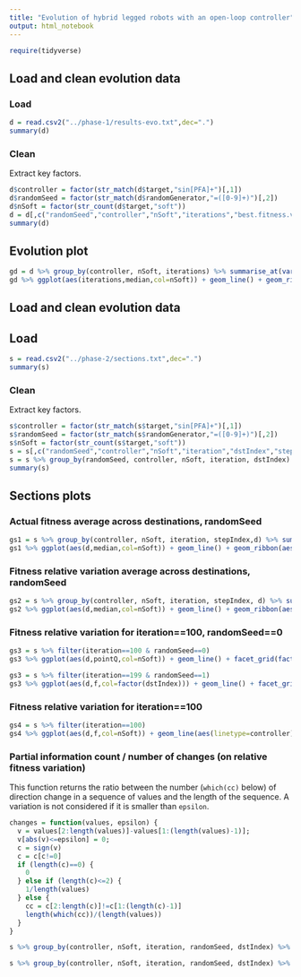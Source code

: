 ```yaml
---
title: "Evolution of hybrid legged robots with an open-loop controller"
output: html_notebook
---
```

```r
require(tidyverse)
```

## Load and clean evolution data

### Load
```r
d = read.csv2("../phase-1/results-evo.txt",dec=".")
summary(d)
```

### Clean
Extract key factors.
```r
d$controller = factor(str_match(d$target,"sin[PFA]+")[,1])
d$randomSeed = factor(str_match(d$randomGenerator,"=([0-9]+)")[,2])
d$nSoft = factor(str_count(d$target,"soft"))
d = d[,c("randomSeed","controller","nSoft","iterations","best.fitness.vx")]
summary(d)
```

## Evolution plot

```r
gd = d %>% group_by(controller, nSoft, iterations) %>% summarise_at(vars(best.fitness.vx), list(Q1=~quantile(.,probs=0.25), median=median, Q3=~quantile(.,probs=0.75)))
gd %>% ggplot(aes(iterations,median,col=nSoft)) + geom_line() + geom_ribbon(aes(ymin=Q1,ymax=Q3,fill=nSoft),alpha=0.2,color=NA) + facet_grid(.~controller) + theme_light() + scale_color_brewer(palette="Set1") + scale_fill_brewer(palette="Set1")
```

## Load and clean evolution data

## Load
```r
s = read.csv2("../phase-2/sections.txt",dec=".")
summary(s)
```

### Clean
Extract key factors.
```r
s$controller = factor(str_match(s$target,"sin[PFA]+")[,1])
s$randomSeed = factor(str_match(s$randomGenerator,"=([0-9]+)")[,2])
s$nSoft = factor(str_count(s$target,"soft"))
s = s[,c("randomSeed","controller","nSoft","iteration","dstIndex","stepIndex","d","pointQ")]
s = s %>% group_by(randomSeed, controller, nSoft, iteration, dstIndex) %>% mutate(srcQ = pointQ[1]) %>% ungroup() %>% mutate(rf=(pointQ-srcQ)/srcQ, f=pointQ-srcQ)
summary(s)
```

## Sections plots

### Actual fitness average across destinations, randomSeed 
```r
gs1 = s %>% group_by(controller, nSoft, iteration, stepIndex,d) %>% summarise_at(vars(pointQ), list(Q1=~quantile(.,probs=0.25), median=median, Q3=~quantile(.,probs=0.75)))
gs1 %>% ggplot(aes(d,median,col=nSoft)) + geom_line() + geom_ribbon(aes(ymin=Q1,ymax=Q3,fill=nSoft),alpha=0.2,color=NA) + facet_grid(factor(iteration)~controller) + theme_light() + scale_color_brewer(palette="Set1") + scale_fill_brewer(palette="Set1")
```

### Fitness relative variation average across destinations, randomSeed 
```r
gs2 = s %>% group_by(controller, nSoft, iteration, stepIndex, d) %>% summarise_at(vars(rf), list(Q1=~quantile(.,probs=0.25), median=median, Q3=~quantile(.,probs=0.75)))
gs2 %>% ggplot(aes(d,median,col=nSoft)) + geom_line() + geom_ribbon(aes(ymin=Q1,ymax=Q3,fill=nSoft),alpha=0.2,color=NA) + facet_grid(factor(iteration)~controller) + theme_light() + scale_color_brewer(palette="Set1") + scale_fill_brewer(palette="Set1") + ylim(c(-1,1))
```

### Fitness relative variation for iteration==100, randomSeed==0
```r
gs3 = s %>% filter(iteration==100 & randomSeed==0)
gs3 %>% ggplot(aes(d,pointQ,col=nSoft)) + geom_line() + facet_grid(factor(dstIndex)~controller) + theme_light() + scale_color_brewer(palette="Set1") + scale_fill_brewer(palette="Set1")
```
```r
gs3 = s %>% filter(iteration==199 & randomSeed==1)
gs3 %>% ggplot(aes(d,f,col=factor(dstIndex))) + geom_line() + facet_grid(nSoft~controller) + theme_light() + scale_color_brewer(palette="Set1") + scale_fill_brewer(palette="Set1")
```


### Fitness relative variation for iteration==100
```r
gs4 = s %>% filter(iteration==100)
gs4 %>% ggplot(aes(d,f,col=nSoft)) + geom_line(aes(linetype=controller)) + facet_grid(factor(dstIndex)~factor(randomSeed)) + theme_light() + scale_color_brewer(palette="Set1") + scale_fill_brewer(palette="Set1")
```

### Partial information count / number of changes (on relative fitness variation)
This function returns the ratio between the number (`which(cc)` below) of direction change in a sequence of values and the length of the sequence.
A variation is not considered if it is smaller than `epsilon`.
```r
changes = function(values, epsilon) {
  v = values[2:length(values)]-values[1:(length(values)-1)];
  v[abs(v)<=epsilon] = 0;
  c = sign(v)
  c = c[c!=0]
  if (length(c)==0) {
    0
  } else if (length(c)<=2) {
    1/length(values)
  } else {
    cc = c[2:length(c)]!=c[1:(length(c)-1)]
    length(which(cc))/(length(values))
  }
}
```

```r
s %>% group_by(controller, nSoft, iteration, randomSeed, dstIndex) %>% summarise_at(vars(f), list(c10=~changes(.,0.10), c25=~changes(.,0.25), c50=~changes(.,0.50), c90=~changes(.,0.9))) %>% pivot_longer(c(c10,c25,c50,c90)) %>% group_by(controller,nSoft,iteration,name) %>% summarise_at(vars(value), list(Q1=~quantile(.,probs=0.25), median=median, Q3=~quantile(.,probs=0.75))) %>% ggplot(aes(x=iteration,y=median,color=nSoft)) + geom_line()  + geom_ribbon(aes(ymin=Q1,ymax=Q3,fill=nSoft),alpha=0.2,color=NA) + facet_grid(name~controller)  + theme_light() + scale_color_brewer(palette="Set1") + scale_fill_brewer(palette="Set1")
```
```r
s %>% group_by(controller, nSoft, iteration, randomSeed, dstIndex) %>% summarise_at(vars(f), list(c10=~changes(.,0.10), c25=~changes(.,0.25), c50=~changes(.,0.50), c90=~changes(.,0.9))) %>% pivot_longer(c(c10,c25,c50,c90)) %>% group_by(controller,nSoft,iteration,name) %>% ggplot(aes(x=factor(iteration),y=value,color=nSoft)) + geom_boxplot() + facet_grid(name~controller)  + theme_light() + scale_color_brewer(palette="Set1") + scale_fill_brewer(palette="Set1")
```
